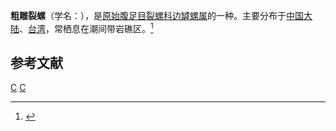 {{Speciesbox
| genus = Emarginula
| species = concinna
| authority = A. Adams, 1852
}}
'''粗雕裂螺'''（学名：''{{lang|la|Emarginula concinna}}''），是[[原始腹足目|原始腹足目]][[裂螺科|裂螺科]][[边罅螺属|边罅螺属]]的一种。主要分布于[[中国大陆|中国大陆]]、[[台湾|台湾]]，常栖息在潮间带岩礁区。<ref>{{cite web|url=http://shell.sinica.edu.tw/chinese/shellbase_detail.php?science_no=26|title=国际贝库：粗雕裂螺|publisher=台湾贝类资料库|accessdate=2009-08-11}}</ref>

== 参考文献 ==
{{reflist}}

{{taxonbar}}

[[Category:1852年描述的动物|C]]
[[Category:边罅螺属|C]]